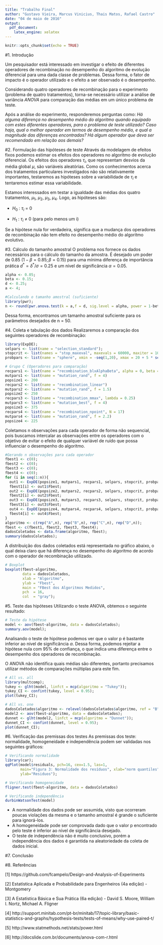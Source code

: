 ```yaml
---
title: "Trabalho Final"
author: "Gustavo Vieira, Marcus Vinicius, Thais Matos, Rafael Castro"
date: "04 de maio de 2016"
output:
  pdf_document:
    latex_engine: xelatex
---
```



```r
knitr::opts_chunk$set(echo = TRUE)
```

#1. Introdução

\quad Um pesquisador está interessado em investigar o efeito de diferentes operadores de recombinação no desempenho do algoritmo de evolução diferencial para uma dada classe de problemas. Dessa forma, o fator de impacto é o operador utilizado e o efeito a ser observado é o desempenho.

\quad Considerando quatro operadores de recombinação para o experimento (problema de quatro tratamentos), torna-se necessário utilizar a análise de variância *ANOVA* para comparação das médias em um único problema de teste.

\quad Após a análise do experimento, responderemos perguntas como: *Há alguma diferença no desempenho médio do algoritmo quando equipado com estes diferentes operadores, para o problema de teste utilizado? Caso haja, qual o melhor operador em termos de desempenho médio, e qual a magnitude das diferenças encontradas? Há algum operador que deva ser recomendado em relação aos demais?*

#2. Formulação das hipóteses de teste
\quad Através da modelagem de efeitos fixos podemos estimar os efeitos dos operadores no algoritmo de evolução diferencial. Os efeitos dos operadores $\tau_{i}$, que representam desvios da média global $\mu$, são variáveis aleatórias. Como os conhecimentos acerca dos tratamentos particulares investigados não são relativamente importantes, testaremos as hipóteses sobre a variabilidade de $\tau_{i}$ e tentaremos estimar essa variabilidade.

\quad Estamos interessados em testar a igualdade das médias dos quatro tratamentos, $\mu_{1}$, $\mu_{2}$, $\mu_{3}$, $\mu_{4}$. Logo, as hipóteses são:

* $H_0$ : $\tau_{i}$ = 0

* $H_1$ : $\tau_{i}$ $\neq$ 0 (para pelo menos um i)

\quad Se a hipótese nula for verdadeira, significa que a mudança dos operadores de recombinação não tem efeito no desempenho médio do algoritmo evolutivo.

#3. Cálculo do tamanho amostral
\quad O problema nos fornece os dados necessários para o cálculo do tamanho da amostra. É desejado um poder de 0.85 ($1 - \beta = 0.85; \beta = 0.15$) para uma mínima diferença de importância prática $d^{*} = \delta^{*}/\sigma = 0.25$ e um nível de significância $\alpha = 0.05$.

```r
alpha <- 0.05;
beta <- 0.15;
d <- 0.25;
a <- 4;

#Calculando o tamanho amostral (suficiente)
library(pwr);
n <- round(pwr.anova.test(k = a,f = d, sig.level = alpha, power = 1-beta)$n)

```

\quad Dessa forma, encontramos um tamanho amostral suficiente para os parâmetros desejados de n = 50.

#4. Coleta e tabulação dos dados
\quad Realizaremos a comparação dos seguintes operadores de recombinação:

```r
library(ExpDE);
selpars <- list(name = "selection_standard");
stopcrit <- list(names = "stop_maxeval", maxevals = 60000, maxiter = 1000);
probpars <- list(name = "sphere", xmin = -seq(1,20), xmax = 20 + 5 * seq(5, 24));

# Grupo C (Operadores para comparação)
recpars1 <- list(name = "recombination_blxAlphaBeta", alpha = 0, beta = 0)
mutpars1 <- list(name = "mutation_rand", f = 4)
popsize1 <- 200
recpars2 <- list(name = "recombination_linear")
mutpars2 <- list(name = "mutation_rand", f = 1.5)
popsize2 <- 250
recpars3 <- list(name = "recombination_mmax", lambda = 0.25)
mutpars3 <- list(name = "mutation_best", f = 4)
popsize3 <- 375
recpars4 <- list(name = "recombination_npoint", N = 17)
mutpars4 <- list(name = "mutation_rand", f = 2.2)
popsize4 <- 225
```

\quad Coletamos n observações para cada operador de forma não sequencial, pois buscamos intercalar as observações entre os operadores com o objetivo de evitar o efeito de qualquer variável de ruído que possa influenciar o desempenho do algoritmo.

```r
#Gerando n observações para cada operador
fbest1 <- c(0);
fbest2 <- c(0);
fbest3 <- c(0);
fbest4 <- c(0);
for (i in seq(1:n)){
  out1 <- ExpDE(popsize1, mutpars1, recpars1, selpars, stopcrit, probpars);
  fbest1[i] <- out1$Fbest;
  out2 <- ExpDE(popsize2, mutpars2, recpars2, selpars, stopcrit, probpars);
  fbest2[i] <- out2$Fbest;
  out3 <- ExpDE(popsize3, mutpars3, recpars3, selpars, stopcrit, probpars);
  fbest3[i] <- out3$Fbest;
  out4 <- ExpDE(popsize4, mutpars4, recpars4, selpars, stopcrit, probpars);
  fbest4[i] <- out4$Fbest;
}
algoritmo <- c(rep("A",n), rep("B",n), rep("C",n), rep("D",n));
fbest <- c(fbest1, fbest2, fbest3, fbest4);
dadosColetados <- data.frame(algoritmo, fbest);
summary(dadosColetados);
```

\quad A distribuição dos dados coletados está representada no gráfico abaixo, o qual deixa claro que há diferença no desempenho do algoritmo de acordo com o operador de recombinação utilizado.

```r
# Boxplot
boxplot(fbest~algoritmo, 
        data = dadosColetados, 
        xlab = "Algoritmo",
        ylab = "Fbest",
        main = "FBest dos Algoritmos Medidos",
        pch  = 16,
        col  = "gray");

```

#5. Teste das hipóteses
\quad Utilizando o teste ANOVA, obtemos o seguinte resultado:
```r
# Teste da hipótese
model <- aov(fbest~algoritmo, data = dadosColetados);
summary.aov(model);
```

\quad Analisando o teste de hipótese podemos ver que o valor p é bastante inferior ao nível de significância $\alpha$. Dessa forma, podemos rejeitar a hipótese nula com 95\% de confiança, o que indica uma diferença entre o desempenho dos operadores de recombinação.

\quad O ANOVA não identifica quais médias são diferentes, portanto precisamos utilizar métodos de comparações múltiplas para este fim.

```r
# All vs. all
library(multcomp);
tukey <- glht(model, linfct = mcp(algoritmo = "Tukey"));
tukey_CI <- confint(tukey, level = 0.95);
plot(tukey_CI);

# All vs. one
dadosColetados$algoritmo <- relevel(dadosColetados$algoritmo, ref = "B");
model2 <- aov(fbest~algoritmo, data = dadosColetados);
dunnet <- glht(model2, linfct = mcp(algoritmo = "Dunnet"));
dunnet_CI <- confint(dunnet, level = 0.95);
plot(dunnet_CI);
```

#6. Verificação das premissas dos testes
\quad As premissas dos teste: normalidade, homogeneidade e independência podem ser validadas nos seguintes gráficos:
```r
# Verificando normalidade
library(car);
qqPlot(model$residuals, pch=16, cex=1.5, las=1,
       main="Figura 3: Normalidade dos resíduos", xlab="norm quantiles",
       ylab="Residuos");

# Verificando homogeneidade
fligner.test(fbest~algoritmo, data = dadosColetados)

# Verificando independência
durbinWatsonTest(model)

```

* A normalidade dos dados pode ser assumida, visto que ocorreram poucas violações da mesma e o tamanho amostral é grande o suficiente para ignorá-los.
* A homogeneidade pode ser comprovada dado que o valor p encontrado pelo teste é inferior ao nível de significância desejado.
* O teste de independência não é muito conclusivo, porém a independência dos dados é garantida na aleatoriedade da coleta de dados inicial.

#7. Conclusão

#8. Referências

[1] https://github.com/fcampelo/Design-and-Analysis-of-Experiments

[2] Estatística Aplicada e Probabilidade para Engenheiros (4a edição) - Montgomery

[3] A Estatística Básica e Sua Prática (6a edição) - David S. Moore, William I. Nortz, Michael A. Fligner

[4] http://support.minitab.com/pt-br/minitab/17/topic-library/basic-statistics-and-graphs/hypothesis-tests/tests-of-means/why-use-paired-t/
  
[5] http://www.statmethods.net/stats/power.html

[6] http://docslide.com.br/documents/anova-com-r.html

